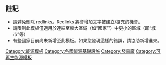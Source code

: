 {{Navbox
 | name = Power stations
 | title = [[發電廠|各國發電廠列表]]
 | state = {{{state<includeonly>|autocollapse</includeonly>}}}
 | bodyclass = hlist

 | group1 = 按地區
 | list1 = {{Navbox|child

   | group1 = 按洲際
   | list1 =
* {{le|非洲發電廠列表|List of power stations in Africa|非洲}}
* {{le|亞洲發電廠列表|List of power stations in Asia|亞洲}}
* {{le|澳洲發電廠列表|List of power stations in Australia (continent)|澳洲}}
* {{le|歐洲發電廠列表|List of power stations in Europe|歐洲}}
* {{le|北美洲發電廠列表|List of power stations in North America|北美洲}}
* {{le|南美洲發電廠列表|List of power stations in South America|南美洲}}

   | group2 = 按國家/地區
   | list2 =
* {{le|阿富汗發電廠列表|List of power stations in Afghanistan|阿富汗}}
* {{le|阿爾巴尼亞發電廠列表|List of power stations in Albania|阿爾巴尼亞}}
* {{le|阿爾及利亞發電廠列表|List of power stations in Algeria|阿爾及利亞}}
* {{le|安哥拉發電廠列表|List of power stations in Angola|安哥拉}}
* {{le|阿根廷發電廠列表|List of power stations in Argentina|阿根廷}}
* {{le|亞美尼亞發電廠列表|List of power stations in Armenia|亞美尼亞}}
* {{le|澳大利亞發電廠列表|List of power stations in Australia|澳大利亞}}
* {{le|奧地利發電廠列表|List of power stations in Austria|奧地利}}
* {{le|亞塞拜然發電廠列表|List of power stations in Azerbaijan|亞塞拜然}}
* {{le|孟加拉發電廠列表|List of power stations in Bangladesh|孟加拉}}
* {{le|巴林發電廠列表|List of power stations in Bahrain|巴林}}
* {{le|比利時發電廠列表|List of power stations in Belgium|比利時}}
* {{le|貝南發電廠列表|List of power stations in Benin|貝南}}
* {{le|玻利維亞發電廠列表|List of power stations in Bolivia|玻利維亞}}
* {{le|波士尼亞與赫塞哥維納發電廠列表|List of power stations in Bosnia-Herzegovina|波士尼亞與赫塞哥維納}}
* {{le|波札那發電廠列表|List of power stations in Botswana|波札那}}
* {{le|巴西發電廠列表|List of power stations in Brazil|巴西}}
* {{le|保加利亞發電廠列表|List of power stations in Bulgaria|保加利亞}}
* {{le|布基納法索發電廠列表|List of power stations in Burkina Faso|布基納法索}}
* {{le|緬甸發電廠列表|List of power stations in Burma|緬甸}}
* {{le|布隆地發電廠列表|List of power stations in Burundi|布隆地}}
* {{le|喀麥隆發電廠列表|List of power stations in Cameroon|喀麥隆}}
* {{le|加拿大發電廠列表|List of generating stations in Canada|加拿大}}
* {{le|中非共和國發電廠列表|List of power stations in the Central African Republic|中非共和國}}
* {{le|查德發電廠列表|List of power stations in Chad|查德}}
* {{le|智利發電廠列表|List of power stations in Chile|智利}}
* {{le|中华人民共和国发电站列表|List of power stations in China|中华人民共和国}}
* {{le|哥倫比亞發電廠列表|List of power stations in Colombia|哥倫比亞}}
* {{le|剛果發電廠列表|List of power stations in the Republic of the Congo|剛果}}
* {{le|剛果民主共和國發電廠列表|List of power stations in the Democratic Republic of the Congo|剛果民主共和國}}
* {{le|克羅埃西亞發電廠列表|List of power stations in Croatia|克羅埃西亞}}
* {{le|捷克共和國發電廠列表|List of power stations in the Czech Republic|捷克共和國}}
* {{le|丹麥發電廠列表|List of power stations in Denmark|丹麥}}
* {{le|埃及發電廠列表|List of power stations in Egypt|埃及}}
* {{le|厄利垂亞發電廠列表|List of power stations in Eritrea|厄利垂亞}}
* {{le|愛沙尼亞發電廠列表|List of power stations in Estonia|愛沙尼亞}}
* {{le|衣索比亞發電廠列表|List of power stations in Ethiopia|衣索比亞}}
* {{le|芬蘭發電廠列表|List of power stations in Finland|芬蘭}}
* {{le|法國發電廠列表|List of power stations in France|法國}}
* {{le|喬治亞發電廠列表|List of power stations in Georgia|喬治亞}}
* {{le|德國發電廠列表|List of power stations in Germany|德國}}
* {{le|加納發電廠列表|List of power stations in Ghana|加納}}
* {{le|雅典發電廠列表|List of power stations in Greece|雅典}}
* {{le|瓜地馬拉發電廠列表|List of hydroelectric power stations in Guatemala|瓜地馬拉}}
* {{le|幾內亞發電廠列表|List of power stations in Guinea|幾內亞}}
* [[香港發電廠列表|香港]]
* {{le|匈牙利發電廠列表|List of power stations in Hungary|匈牙利}}
* {{le|冰島發電廠列表|List of power stations in Iceland|冰島}}
* {{le|印度發電廠列表|List of power stations in India|印度}}
* {{le|印尼發電廠列表|List of power stations in Indonesia|印尼}}
* {{le|伊朗發電廠列表|List of power stations in Iran|伊朗}}
* {{le|伊拉克發電廠列表|List of power stations in Iraq|伊拉克}}
* {{le|愛爾蘭發電廠列表|List of power stations in the Republic of Ireland|愛爾蘭}}
* {{le|以色列發電廠列表|List of power stations in Israel|以色列}}
* {{le|義大利發電廠列表|List of power stations in Italy|義大利}}
* {{le|象牙海岸發電廠列表|List of power stations in Ivory Coast|象牙海岸}}
* [[日本發電廠列表|日本]]
* {{le|哈薩克發電廠列表|List of power stations in Kazakhstan|哈薩克}}
* {{le|肯亞發電廠列表|List of power stations in Kenya|肯亞}}
* {{le|吉爾吉斯發電廠列表|List of power stations in Kyrgyzstan|吉爾吉斯}}
* {{le|寮國發電廠列表|List of power stations in Laos|寮國}}
* {{le|拉脫維亞發電廠列表|List of power stations in Latvia|拉脫維亞}}
* {{le|賴比瑞亞發電廠列表|List of power stations in Liberia|賴比瑞亞}}
* {{le|利比亞發電廠列表|List of power stations in Libya|利比亞}}
* {{le|立陶宛發電廠列表|List of power stations in Lithuania|立陶宛}}
* [[澳門發電廠列表|澳門]]
* {{le|馬其頓發電廠列表|List of power stations in the Republic of Macedonia|馬其頓}}
* {{le|馬拉威發電廠列表|List of power stations in Malawi|馬拉威}}
* [[馬來西亞發電廠列表|馬來西亞]]
* {{le|馬利發電廠列表|List of power stations in Mali|馬利}}
* {{le|茅利塔尼亞發電廠列表|List of power stations in Mauritania|茅利塔尼亞}}
* {{le|墨西哥發電廠列表|List of power stations in Mexico|墨西哥}}
* [[蒙特內哥羅發電廠列表|蒙特內哥羅]]
* {{le|摩洛哥發電廠列表|List of power stations in Morocco|摩洛哥}}
* {{le|莫三比克發電廠列表|List of power stations in Mozambique|莫三比克}}
* {{le|納米比亞發電廠列表|List of power stations in Namibia|納米比亞}}
* {{le|尼泊爾發電廠列表|List of power stations in Nepal|尼泊爾}}
* {{le|荷蘭發電廠列表|List of power stations in the Netherlands|荷蘭}}
* {{le|紐西蘭發電廠列表|List of power stations in New Zealand|紐西蘭}}
* {{le|尼日發電廠列表|List of power stations in Niger|尼日}}
* {{le|奈及利亞發電廠列表|List of power stations in Nigeria|奈及利亞}}
* {{le|挪威發電廠列表|List of power stations in Norway|挪威}}
* {{le|巴基斯坦發電廠列表|List of power stations in Pakistan|巴基斯坦}}
* {{le|巴拿馬發電廠列表|List of power stations in Panama|巴拿馬}}
* {{le|巴拉圭發電廠列表|List of power stations in Paraguay|巴拉圭}}
* {{le|祕魯發電廠列表|List of power stations in Peru|祕魯}}
* {{le|菲律賓發電廠列表|List of power plants in the Philippines|菲律賓}}
* {{le|波蘭發電廠列表|List of power stations in Poland|波蘭}}
* {{le|葡萄牙發電廠列表|List of power stations in Portugal|葡萄牙}}
* {{le|卡達發電廠列表|List of power stations in Qatar|卡達}}
* {{le|羅馬尼亞發電廠列表|List of power stations in Romania|羅馬尼亞}}
* {{le|俄羅斯發電廠列表|List of power stations in Russia|俄羅斯}}
* {{le|盧安達發電廠列表|List of power stations in Rwanda|盧安達}}
* {{le|沙烏地阿拉伯發電廠列表|List of power stations in Saudi Arabia|沙烏地阿拉伯}}
* {{le|塞爾維亞發電廠列表|List of power stations in Serbia|塞爾維亞}}
* {{le|塞內加爾發電廠列表|List of power stations in Senegal|塞內加爾}}
* {{le|獅子山發電廠列表|List of power stations in Sierra Leone|獅子山}}
* [[新加坡發電廠列表|新加坡]]
* {{le|斯洛伐克發電廠列表|List of power stations in Slovakia|斯洛伐克}}
* {{le|斯洛維尼亞發電廠列表|List of power stations in Slovenia|斯洛維尼亞}}
* {{le|索馬利亞發電廠列表|List of power stations in Somalia|索馬利亞}}
* {{le|南非發電廠列表|List of power stations in South Africa|南非}}
* {{le|南韓發電廠列表|List of power stations in South Korea|南韓}}
* {{le|南蘇丹發電廠列表|List of power stations in South Sudan|南蘇丹}}
* {{le|西班牙發電廠列表|List of power stations in Spain|西班牙}}
* {{le|斯里蘭卡發電廠列表|List of power stations in Sri Lanka|斯里蘭卡}}
* {{le|蘇丹發電廠列表|List of power stations in Sudan|蘇丹}}
* {{le|史瓦濟蘭發電廠列表|List of power stations in Swaziland|史瓦濟蘭}}
* {{le|瑞典發電廠列表|List of power stations in Sweden|瑞典}}
* {{le|瑞士發電廠列表|List of power stations in Switzerland|瑞士}}
* {{le|敘利亞發電廠列表|List of power stations in Syria|敘利亞}}
* [[臺灣發電廠列表|中華民國（臺灣）]]
* {{le|坦尚尼亞發電廠列表|List of power stations in Tanzania|坦尚尼亞}}
* {{le|泰國發電廠列表|List of power stations in Thailand|泰國}}
* {{le|多哥發電廠列表|List of power stations in Togo|多哥}}
* {{le|土耳其發電廠列表|List of power stations in Turkey|土耳其}}
* {{le|烏干達發電廠列表|List of power stations in Uganda|烏干達}}
* {{le|烏克蘭發電廠列表|List of power stations in Ukraine|烏克蘭}}
* {{le|阿拉伯聯合大公國發電廠列表|List of power stations in the United Arab Emirates|阿拉伯聯合大公國}}
* {{le|英國發電廠列表|Lists of power stations in the United Kingdom|英國}}
* {{le|美國發電廠列表|List of power stations in the United States|美國}}
* {{le|委內瑞拉發電廠列表|List of power stations in Venezuela|委內瑞拉}}
* {{le|越南發電廠列表|List of power stations in Vietnam|越南}}
* {{le|尚比亞發電廠列表|List of power stations in Zambia|尚比亞}}
* {{le|辛巴威發電廠列表|List of power stations in Zimbabwe|辛巴威}}
 }}

 | group2 = 按類型
 | list2 = {{Navbox|child

   | group1 = [[不可再生能源|不可再生]]
   | list1 =
* {{le|燃煤火力發電廠列表|List of coal power stations|燃煤}}
* {{le|燃油火力發電廠列表|List of fuel oil power stations|燃油}}
* {{le|天然氣火力發電廠列表|List of natural gas power stations|天然氣}}
* {{le|核能發電廠列表|List of nuclear power stations|核能}}
* [[頁岩油火力發電廠列表|頁岩油]]

   | group2 = [[可再生能源|可再生]]
   | list2 =
* [[生植能火力發電廠列表|生植能]]
* {{le|地熱火力發電廠列表|List of geothermal power stations|地熱}}
* [[世界水电站列表|水力發電]]
** [[慣常式水力發電廠列表|慣常式]]
** [[抽蓄式水力發電廠列表|抽蓄式]]
** {{le|川流式水力發電廠列表|List of run-of-the-river hydroelectric power stations|川流式}}
** [[潮汐發電廠列表|潮汐]]
* {{le|太陽光能發電廠列表|List of photovoltaic power stations|太陽能（光能）}}
* {{le|太陽熱能發電廠列表|List of solar thermal power stations|太陽能（熱能）}}
* [[波浪發電廠列表|波浪]]
* {{le|陸上風力發電廠列表|List of onshore wind farms|風力（陸上）}}
* [[離岸風力發電廠列表|風力（離岸）]]
 }}

 | below =
* [[发电站列表|發電廠列表]]
* {{en-link|中至低碳排放發電廠列表|List of least carbon efficient power stations}}

}}<noinclude>
{{collapsible option}}

==註記==
* 請避免刪除 redlinks。Redlinks 將會增加文字被建立/擴充的機會。
* 請限制此模板僅適用於連結至較大區域（如“國家”'）中更小的區域（即“城市”等）
* 有些國家目前尚未新增至此模板。如果您發現這樣的錯誤，請協助新增進來。

[[Category:能源模板]]
[[Category:各國能源基礎設施]]
[[Category:發電廠]]
[[Category:可再生能源模板]]
</noinclude>